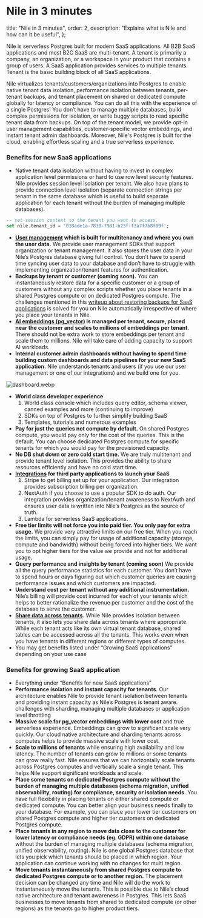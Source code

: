 # Nile in 3 minutes

  title: "Nile in 3 minutes",
  order: 2,
  description: "Explains what is Nile and how can it be useful",
};

Nile is serverless Postgres built for modern SaaS applications. All B2B SaaS applications and most B2C SaaS are multi-tenant. A tenant is primarily a company, an organization, or a workspace in your product that contains a group of users. A SaaS application provides services to multiple tenants. Tenant is the basic building block of all SaaS applications.

Nile virtualizes tenants/customers/organizations into Postgres to enable native tenant data isolation, performance isolation between tenants, per-tenant backups, and tenant placement on shared or dedicated compute globally for latency or compliance. You can do all this with the experience of a single Postgres! You don’t have to manage multiple databases, build complex permissions for isolation, or write buggy scripts to read specific tenant data from backups. On top of the tenant model, we provide opt-in user management capabilities, customer-specific vector embeddings, and instant tenant admin dashboards. Moreover, Nile's Postgres is built for the cloud, enabling effortless scaling and a true serverless experience.

### Benefits for new SaaS applications

- Native tenant data isolation without having to invest in complex application level permissions or hard to use row level security features. Nile provides session level isolation per tenant. We also have plans to provide connection level isolation (separate connection strings per tenant in the same database which is useful to build separate application for each tenant without the burden of managing multiple databases).
```sql
-- set session context to the tenant you want to access.
set nile.tenant_id = '018ade1a-7830-7981-b23f-f3a7f7b8f09f';
```

- **[User management](https://www.thenile.dev/docs/user-authentication) which is built for multitenancy and where you own the user data.** We provide user management SDKs that support organization or tenant management. It also stores the user data in your Nile’s Postgres database giving full control. You don’t have to spend time syncing user data to your database and don’t have to struggle with implementing organization/tenant features for authentication.
- **Backups by tenant or customer (coming soon).** You can instantaneously restore data for a specific customer or a group of customers without any complex scripts whether you place tenants in a shared Postgres compute or on dedicated Postgres compute. The challenges mentioned in this [writeup about restoring backups for SaaS applications](https://aws.amazon.com/blogs/database/managed-database-backup-and-recovery-in-a-multi-tenant-saas-application/) is solved for you on Nile automatically irrespective of where you place your tenants in Nile.
- **[AI embeddings (pg_vector)](https://www.thenile.dev/docs/ai-embeddings) is managed per tenant, secure, placed near the customer and scales to millions of embeddings per tenant**. There should not be extra work to store embeddings per tenant and scale them to millions. Nile will take care of adding capacity to support AI workloads.
- **Internal customer admin dashboards without having to spend time building custom dashboards and data pipelines for your new SaaS application.** Nile understands tenants and users (if you use our user management or one of our integrations) and we build one for you.

![dashboard.webp](/docs/dashboard.webp)

- **World class developer experience**
   1. World class console which includes query editor, schema viewer, canned examples and more (continuing to improve)
   2. SDKs on top of Postgres to further simplify building SaaS
   3. Templates, tutorials and numerous examples
- **Pay for just the queries not compute by default.** On shared Postgres compute, you would pay only for the cost of the queries. This is the default. You can choose dedicated Postgres compute for specific tenants for which you would pay for the provisioned capacity.
- **No DB shut down or zero cold start time.** We are truly multitenant and provide tenant level isolation. This provides the ability to share resources efficiently and have no cold start time.
- **[Integrations](https://www.thenile.dev/docs/integrations) for third party applications to launch your SaaS**
   1. Stripe to get billing set up for your application. Our integration provides subscription billing per organization.
   2. NextAuth if you choose to use a popular SDK to do auth. Our integration provides organization/tenant awareness to NextAuth and ensures user data is written into Nile’s Postgres as the source of truth.
   3. Lambda for serverless SaaS applications.
- **Free tier limits will not force you into paid tier. You only pay for extra usage.** We provide very attractive limits on our free tier. When you reach the limits, you can simply pay for usage of additional capacity (storage, compute and bandwidth) without being forced into higher tiers. We want you to opt higher tiers for the value we provide and not for additional usage.
- **Query performance and insights by tenant (coming soon)** We provide all the query performance statistics for each customer. You don’t have to spend hours or days figuring out which customer queries are causing performance issues and which customers are impacted.
- **Understand cost per tenant without any additional instrumentation.** Nile’s billing will provide cost incurred for each of your tenants which helps to better rationalize the revenue per customer and the cost of the database to serve the customer.
- **[Share data across tenants](https://www.thenile.dev/docs/tenant-sharing).** While Nile provides isolation between tenants, it also lets you share data across tenants where appropriate. While each tenant acts like its own virtual tenant database, shared tables can be accessed across all the tenants. This works even when you have tenants in different regions or different types of computes.
- You may get benefits listed under “Growing SaaS applications” depending on your use case

### Benefits for growing SaaS application

- Everything under “Benefits for new SaaS applications”
- **Performance isolation and instant capacity for tenants**. Our architecture enables Nile to provide tenant isolation between tenants and providing instant capacity as Nile’s Postgres is tenant aware. challenges with sharding, managing multiple databases or application level throttling
- **Massive scale for pg_vector embeddings with lower cost** and true serverless experience. Embeddings can grow to significant scale very quickly. Our cloud native architecture and sharding tenants across computes helps to provide massive scale with lower cost.
- **Scale to millions of tenants** while ensuring high availability and low latency. The number of tenants can grow to millions or some tenants can grow really fast. Nile ensures that we can horizontally scale tenants across Postgres computes and vertically scale a single tenant. This helps Nile support significant workloads and scale.
- **Place some tenants on dedicated Postgres compute without the burden of managing multiple databases (schema migration, unified observability, routing) for compliance, security or isolation needs.** You have full flexibility in placing tenants on either shared compute or dedicated compute. You can better align your business needs finally to your database. For example, you can place your lower tier customers on shared Postgres compute and higher tier customers on dedicated Postgres compute.
- **Place tenants in any region to move data close to the customer for lower latency or compliance needs (eg. GDPR) within one database** without the burden of managing multiple databases (schema migration, unified observability, routing). Nile is one global Postgres database that lets you pick which tenants should be placed in which region. Your application can continue working with no changes for multi region.
- **Move tenants instantaneously from shared Postgres compute to dedicated Postgres compute or to another region.** The placement decision can be changed any time and Nile will do the work to instantaneously move the tenants. This is possible due to Nile’s cloud native architecture and tenant awareness in Postgres. This lets SaaS businesses to move tenants from shared to dedicated compute (or other regions) as the tenants go to higher product tiers.
